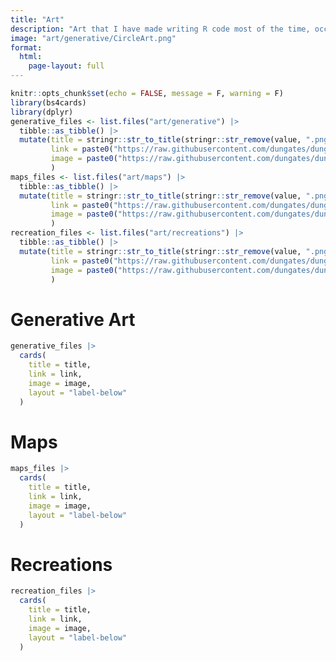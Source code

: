 ```yaml
---
title: "Art"
description: "Art that I have made writing R code most of the time, occasionally other languages as well"
image: "art/generative/CircleArt.png"
format:
  html:
    page-layout: full
---
```


```r
knitr::opts_chunk$set(echo = FALSE, message = F, warning = F)
library(bs4cards)
library(dplyr)
generative_files <- list.files("art/generative") |>
  tibble::as_tibble() |>
  mutate(title = stringr::str_to_title(stringr::str_remove(value, ".png")),
         link = paste0("https://raw.githubusercontent.com/dungates/dungates.github.io/master/blog/art/generative/", value),
         image = paste0("https://raw.githubusercontent.com/dungates/dungates.github.io/master/blog/art/generative/", value)
         )
maps_files <- list.files("art/maps") |>
  tibble::as_tibble() |>
  mutate(title = stringr::str_to_title(stringr::str_remove(value, ".png")),
         link = paste0("https://raw.githubusercontent.com/dungates/dungates.github.io/master/blog/art/maps/", value),
         image = paste0("https://raw.githubusercontent.com/dungates/dungates.github.io/master/blog/art/maps/", value)
         )
recreation_files <- list.files("art/recreations") |>
  tibble::as_tibble() |>
  mutate(title = stringr::str_to_title(stringr::str_remove(value, ".png")),
         link = paste0("https://raw.githubusercontent.com/dungates/dungates.github.io/master/blog/art/recreations/", value),
         image = paste0("https://raw.githubusercontent.com/dungates/dungates.github.io/master/blog/art/recreations/", value)
         )
```

# Generative Art

```r
generative_files |>
  cards(
    title = title,
    link = link,
    image = image,
    layout = "label-below"
  )
```

# Maps

```r
maps_files |>
  cards(
    title = title,
    link = link,
    image = image,
    layout = "label-below"
  )
```

# Recreations

```r
recreation_files |>
  cards(
    title = title,
    link = link,
    image = image,
    layout = "label-below"
  )
```
